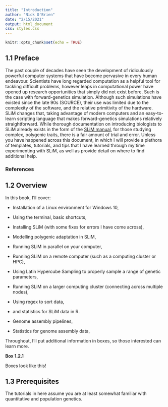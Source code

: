 ```yaml
---
title: "Introduction"
author: "Nick O'Brien"
date: "2/15/2021"
output: html_document
css: styles.css
---
```


```r
knitr::opts_chunk$set(echo = TRUE)
```



## 1.1 Preface

The past couple of decades have seen the development of ridiculously powerful computer systems that have become pervasive in every human endeavour. Scientists have long regarded computation as a helpful tool for tackling difficult problems, however leaps in computational power have opened up research opportunities that simply did not exist before. Such is the case with forward-genetics simulation. Although such simulations have existed since the late 90s (SOURCE), their use was limited due to the complexity of the software, and the relative primitivity of the hardware. SLiM changes that, taking advantage of modern computers and an easy-to-learn scripting language that makes forward-genetics simulations relatively straightforward. While thorough documentation on introducing biologists to SLiM already exists in the form of the [SLiM manual](http://benhaller.com/slim/SLiM_Manual.pdf), for those studying complex, polygenic traits, there is a fair amount of trial and error. Unless you have happened across this document, in which I will provide a plethora of templates, tutorials, and tips that I have learned through my time experimenting with SLiM, as well as provide detail on where to find additional help.

### References

## 1.2 Overview

In this book, I'll cover:

- Installation of a Linux environment for Windows 10,
- Using the terminal, basic shortcuts,
- Installing SLiM (with some fixes for errors I have come across),
- Modelling polygenic adaptation in SLiM, 
- Running SLiM in parallel on your computer,
- Running SLiM on a remote computer (such as a computing cluster or HPC),
- Using Latin Hypercube Sampling to properly sample a range of genetic parameters,
- Running SLiM on a larger computing cluster (connecting across multiple nodes),
- Using regex to sort data,
- and statistics for SLiM data in R.

- Genome assembly pipelines,
- Statistics for genome assembly data,

Throughout, I'll put additional information in boxes, so those interested can learn more.

:::: {.extrabox data-latex=""}
::: {.center data-latex=""}
**Box 1.2.1**
:::
Boxes look like this!
::::

## 1.3 Prerequisites

The tutorials in here assume you are at least somewhat familiar with quantitative and population genetics.